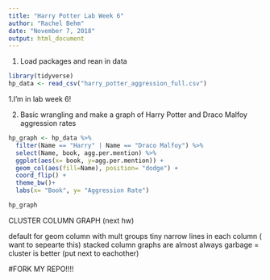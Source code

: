 ```yaml
---
title: "Harry Potter Lab Week 6"
author: "Rachel Behm"
date: "November 7, 2018"
output: html_document
---
```

1. Load packages and rean in data
```r
library(tidyverse)
hp_data <- read_csv("harry_potter_aggression_full.csv")
```
 1.I'm in lab week 6!
 
 2. Basic wrangling and make a graph of Harry Potter and Draco Malfoy aggression rates
 
```r
hp_graph <- hp_data %>%
  filter(Name == "Harry" | Name == "Draco Malfoy") %>%
  select(Name, book, agg.per.mention) %>%
  ggplot(aes(x= book, y=agg.per.mention)) +
  geom_col(aes(fill=Name), position= "dodge") +
  coord_flip() +
  theme_bw()+
  labs(x= "Book", y= "Aggression Rate")

hp_graph
```

CLUSTER COLUMN GRAPH (next hw)
 
 default for geom column with mult groups tiny narrow lines in each column ( want to sepearte this)
stacked column graphs are almost always garbage = cluster is better (put next to eachother)

#FORK MY REPO!!!!